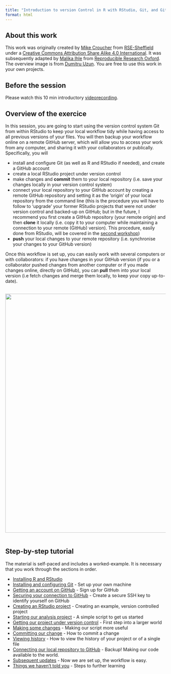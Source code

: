```yaml
---
title: "Introduction to version Control in R with RStudio, Git, and Github"
format: html
---
```


## About this work

This work was originally created by [Mike Croucher](https://github.com/mikecroucher) from [RSE-Sheffield](https://github.com/RSE-Sheffield) under a [Creative Commons Attribution Share Alike 4.0 International](https://creativecommons.org/licenses/by-sa/4.0/legalcode).  It was subsequently adapted by [Malika Ihle](https://ox.ukrn.org/people/#MalikaIhle) from [Reproducible Research Oxford](https://ox.ukrn.org/). The overview image is from [Dumitru Uzun](https://duzun.me/tips/git). You are free to use this work in your own projects. 

## Before the session 
Please watch this 10 min introductory [videorecording](https://osf.io/dcqt9/).

## Overview of the exercice  
In this session, you are going to start using the version control system Git from within RStudio to keep your local workflow tidy while having access to all previous versions of your files. You will then backup your workflow online on a remote GitHub server, which will allow you to access your work from any computer, and sharing it with your collaborators or publically. Specifically, you will

* install and configure Git (as well as R and RStudio if needed), and create a GitHub account  
* create a local RStudio project under version control  
* make changes and **commit** them to your local repository (i.e. save your changes locally in your version control system)  
* connect your local repository to your GitHub account by creating a remote GitHub repository and setting it as the 'origin' of your local repository from the command line (this is the procedure you will have to follow to 'upgrade' your former RStudio projects that were not under version control and backed-up on GitHub; but in the future, I recommend you first create a GitHub repository (your remote origin) and then **clone** it locally (i.e. copy it to your computer while maintaining a connection to your remote (GitHub) version). This procedure, easily done from RStudio, will be covered in the [second workshop](https://lmu-osc.github.io/Collaborative-RStudio-GitHub/))  
* **push** your local changes to your remote repository (i.e. synchronise your changes to your GitHub version)  

Once this workflow is set up, you can easily work with several computers or with collaborators: if you have changes in your GitHub version (if you or a collaborator pushed changes from another computer or if you made changes online, directly on GitHub), you can **pull** them into your local version (i.e fetch changes and merge them locally, to keep your copy up-to-date).

<br/>
<img src="assets/GitHub-remote.png" width="750">  
<br/>

## Step-by-step tutorial
The material is self-paced and includes a worked-example. It is necessary that you work through the sections in order.  

* [Installing R and RStudio](./installing_software.qmd)
* [Installing and configuring Git](./installing_git.qmd) - Set up your own machine
* [Getting an account on GitHub](./github.qmd) - Sign up for GitHub
* [Securing your connection to GitHub](./SSH.qmd) - Create a secure SSH key to identify yourself on GitHub
* [Creating an RStudio project](./rstudio_project.qmd) - Creating an example, version controlled project
* [Starting our analysis project](./analysis_start.qmd) - A simple script to get us started
* [Getting our project under version control](./version_control.qmd) - First step into a larger world
* [Making some changes](./making_change.qmd) - Making our script more useful
* [Committing our change](./commit.qmd) - How to commit a change
* [Viewing history](./viewing_history.qmd) - How to view the history of your project or of a single file
* [Connecting our local repository to GitHub](./github_sync.qmd) - Backup! Making our code available to the world.
* [Subsequent updates](./updates.qmd) - Now we are set up, the workflow is easy.
* [Things we haven't told you](./next_steps.qmd) - Steps to further learning
